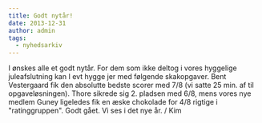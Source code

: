 ```yaml
---
title: Godt nytår!
date: 2013-12-31
author: admin
tags:
  - nyhedsarkiv
---
```


I ønskes alle et godt nytår. For dem som ikke deltog i vores hyggelige juleafslutning kan I evt hygge jer med følgende skakopgaver. Bent Vestergaard fik den absolutte bedste scorer med 7/8 (vi satte 25 min. af til opgaveløsningen). Thore sikrede sig 2. pladsen med 6/8, mens vores nye medlem Guney ligeledes fik en æske chokolade for 4/8 rigtige i "ratinggruppen". Godt gået. Vi ses i det nye år. / Kim
